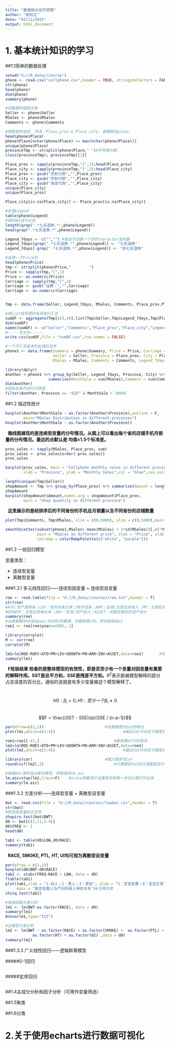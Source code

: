 ```yaml
---
title: "数据相关经历梳理"
author: "颜知之"
date: "03/11/2015"
output: html_document
---
```


# 1. 基本统计知识的学习

##1.1简单的数据处理

```r
setwd("d://R_data//course")
phone <- read.csv("cellphone.csv",header = TRUE, stringsAsFactors = FALSE)
str(phone)
head(phone)
dim(phone)
summary(phone)

#将数据列提取出来
Seller <- phone$Seller
MSales <- phone$MSales
Comments <- phone$Comments

#提取城市信息  列名：Place_prov & Place_city, 数据框名place.
head(phone$Place)
phone$Place[nchar(phone$Place) == max(nchar(phone$Place))]
unique(phone$Place)
provinceTmp <- strsplit(phone$Place," ")#字符串分割
class(provinceTmp); provinceTmp[[1]]

Place_prov <- sapply(provinceTmp,"[",1);head(Place_prov)
Place_city <- sapply(provinceTmp,"[",2);head(Place_city)
Place_prov <- gsub("货到付款","",Place_prov)
Place_city <- gsub("货到付款","",Place_city)
Place_city <- gsub("淘宝代购","",Place_city)
unique(Place_city)
unique(Place_prov)

Place_city[is.na(Place_city)] <- Place_prov[is.na(Place_city)]

#处理Legend
table(phone$Legend)
#和5985进行比较
length(grep(".*七天退换.*",phone$Legend))
head(grep(".*七天退换.*",phone$Legend))

Legend_7days <- c("","") #相当于创建一个空的character型向量
Legend_7days[grep(".*七天退换.*",phone$Legend)] <- "七天退换"
Legend_7days[-grep(".*七天退换.*",phone$Legend)] <- "非七天退换"

#处理一下Price列
head(phone$Price)
tmp <- strsplit(phone$Price,"        ")
Price <- sapply(tmp,"[",1)
Price <- as.numeric(Price)
Carriage <- sapply(tmp,"[",2)
Carriage <- gsub("运费：","",Carriage)
Carriage <- as.numeric(Carriage)


Tmp <- data.frame(Seller, Legend_7days, MSales, Comments, Place_prov,Place_city)

#按list括号里的各项进行汇总
sumDF <- aggregate(Tmp[c(3,4)],list(Tmp$Seller,Tmp$Legend_7days,Tmp$Place_prov,Tmp$Place_city),sum)
dim(sumDF)
names(sumDF) <- c("Seller","Comments","Place_prov","Place_city","Legend_7days","MSales")
#-----写文件------
write.csv(sumDF,file = "sumDF.csv",row.names = FALSE)

#一个不汇总版本的处理后文件
phone1 <- data.frame(Summary = phone$Summary, Price = Price, Carriage = Carriage, 
                     Seller = Seller, Province = Place_prov, City = Place_city, 
                     MSales = MSales, Comments = Comments, Legend_7days = Legend_7days)

```

```r
library(dplyr)
Another <-phone1 %>% group_by(Seller, Legend_7days, Province, City) %>% 
                   summarise(MonthSale = sum(MSales),Comment = sum(Comments))
dim(Another)
#按给定条件进行行筛选
filter(Another, Province == "北京" & MonthSale > 1000)
```

##1.2 描述性统计

```r
boxplot(Another$MonthSale ~ as.factor(Another$Province),outline = F,
        main="MSales Distribution in different provinces")
boxplot(Another$MonthSale ~ as.factor(Another$Province))
```

\  **箱线图展现的是连续型变量的分布情况。从图上可以看出每个省的店铺手机月销量的分布情况。最远的点默认是 均值±1.5个标准差。**

```r
prov_sales <- tapply(MSales, Place_prov, sum)
prov_sales <- prov_sales[order(-prov_sales)]
prov_sales

barplot(prov_sales, main = "Cellphone monthly sales in different provinces",
        xlab = "Province", ylab = "Monthly Sales",col = "blue",cex.axis = 0.5)

length(unique(Tmp$Seller))
shopAmount <- Tmp %>% group_by(Place_prov) %>% summarise(Amount = length(unique(Seller))) 
shopAmount
barplot(shopAmount$Amount,names.arg = shopAmount$Place_prov,
        main = "Shop quantity in different province")
```

\  **这里展示的是经排序后的不同省份的手机总月销量以及不同省份的店铺数量**  

```r
plot(Tmp$Comments, Tmp$MSales, xlim = c(0,5000), ylim = c(0,5000),main = "MSales on different comments")

smoothScatter(subset(phone1,MSales< mean(MSales) + 3*sd(MSales))[,c("MSales","Price")], 
              main = "MSales on different price", xlab = "Price", ylab = "MSales",
              colramp = colorRampPalette(c("white", "purple")))
```

##1.3 一些回归模型
 
变量类型：

- 连续型变量  
- 离散型变量  

###1.3.1 多元线性回归——连续型因变量 + 连续型自变量

```r
roe <- read.table(file = "d://R_data//course//roe.txt",header = T) 
str(roe)
#ATO:资产周转率；LEV：债务资本比率；PB市倍率；ARR：应收/主营业务收入；PM：主营利润/主营业务收入
#GROWTH：主营业务增长率；INV：存货/资产总计；ASSET：对数变换后的资产总计
summary(roe)
#从原数据中中选出year为2002的数据，并删除第1列，然后赋值给a1
roe1 <- roe[roe$year==2002,-1] 

library(corrplot)
M <- cor(roe)
corrplot(M)

lm1=lm(ROE~ROEt+ATO+PM+LEV+GROWTH+PB+ARR+INV+ASSET,data=roe1)  		#用roe1的数据拟合线性回归模型
summary(lm1)
```

\  **F检验结果 检查的是整体模型的有效性，即是否至少有一个变量对因变量有重要的解释作用。SST是总平方和，SSE是残差平方和。**$R^2$表示能被模型解释的部分占总误差的百分比，通俗的说就是有多少变量被这个模型解释了。   

\  $$H0: β_i = 0,  H1: 至少一个β_i≠0$$
\  $$F = \frac{(SST - SSE)/p}{SSE / (n-p-1)}$$

```r
par(mfrow=c(2,2))  							#设置画图为2x2的格式
plot(lm1,which=c(1:4))								#画出lm1中对应于模型检验的4张图，包括残差图、QQ图和Cook距离图

roe1=roe1[-47,]									#删除第47行的观测
lm2=lm(ROE~ROEt+ATO+PM+LEV+GROWTH+PB+ARR+INV+ASSET,data=roe1)			#用上一行命令得到的新数据a1再次拟合线型回归模型，结果赋值给lm2	
plot(lm2,which=c(1:4))								#画出lm2中对应于模型检验的4张图，包括残差图、QQ图和Cook距离图

library(car)  								#载入程序包Car
round(vif(lm2),2)								#计算模型lm2的方差膨胀因子，用2位小数点的格式展示

#根据AIC准则选出最优模型，并赋值给lm.aic
lm.aic=step(lm2,trace=F)	#trace参数用于设置是否把每一步的计算打印出来
summary(lm.aic)									
```

###1.3.2 方差分析——连续型变量 + 离散型自变量

```r
bwt <- read.csv(file = "d://R_data//course//lowbwt.csv",header = T) 
str(bwt)
#检验因变量的正态性
shapiro.test(bwt$BWT)
d0 <- bwt[c(2,11,5:9)]
d0$FREQ <- 1
head(d0)

tab1 <- table(d0$LOW,d0$RACE)
summary(tab1)
```

\  **RACE, SMOKE, PTL, HT, UI均可视为离散型自变量**

```r
par(mfrow = c(1,1))
boxplot(d0$BWT~d0$RACE)
tab1 <- xtabs(FREQ~RACE + LOW, data = d0)
ftable(tab1)
plot(tab1,xlab = "1:白人；2：黑人；3：其他", ylab = "1：宝宝低重；0：宝宝正常",
     main = "是否低重儿与产妇所属人种的关系")#马赛克图
chisq.test(tab1)
```

```r
#做单因素方差分析
lm1 <- lm(BWT~as.factor(RACE), data = d0) 
summary(lm1)								
Anova(lm1,type="III")	

#全模型方差分析
lm2 <- lm(BWT ~ as.factor(RACE) + as.factor(SMOKE) +  as.factor(PTL) + 
            as.factor(HT) + as.factor(UI) ,data = d0)
summary(lm2)
```

###1.3.3 广义线性回归——逻辑斯蒂模型

#####0-1回归

```r

```

#####定序回归

```r

```

##1.4主成分分析和因子分析（可用作变量筛选）

##1.5聚类

##1.6分类


# 2.关于使用echarts进行数据可视化
